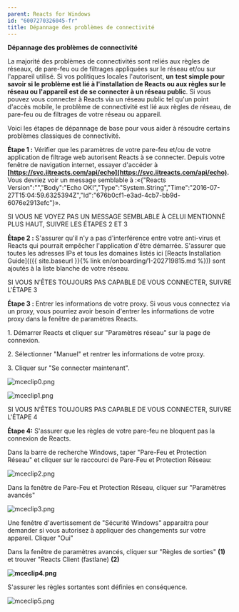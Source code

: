 ```yaml
---
parent: Reacts for Windows
id: "6007270326045-fr"
title: Dépannage des problèmes de connectivité
---
```

**Dépannage des problèmes de connectivité**

La majorité des problèmes de connectivités sont reliés aux règles de réseaux, de pare-feu ou de filtrages appliquées sur le réseau et/ou sur l'appareil utilisé. Si vos politiques locales l'autorisent, **un** **test simple pour savoir si le problème est lié à l'installation de Reacts ou aux règles sur le réseau ou l'appareil est de se connecter à un réseau public**. Si vous pouvez vous connecter à Reacts via un réseau public tel qu'un point d'accès mobile, le problème de connectivité est lié aux règles de réseau, de pare-feu ou de filtrages de votre réseau ou appareil.

Voici les étapes de dépannage de base pour vous aider à résoudre certains problèmes classiques de connectivité. 

**Étape 1 :** Vérifier que les paramètres de votre pare-feu et/ou de votre application de filtrage web autorisent Reacts à se connecter. Depuis votre fenêtre de navigation internet, essayer d'accéder à **[https://svc.iitreacts.com/api/echo](https://svc.iitreacts.com/api/echo).**
Vous devriez voir un message semblable à :«{"Reacts Version":"","Body":"Echo OK!","Type":"System.String","Time":"2016-07-27T15:04:59.6325394Z","Id":"676b0cf1-e3ad-4cb7-bb9d-6076e2913efc"}».

SI VOUS NE VOYEZ PAS UN MESSAGE SEMBLABLE À CELUI MENTIONNÉ PLUS HAUT, SUIVRE LES ÉTAPES 2 ET 3

**Étape 2 :** S'assurer qu'il n'y a pas d'interférence entre votre anti-virus et Reacts qui pourrait empêcher l'application d'être démarrée. S'assurer que toutes les adresses IPs et tous les domaines listés ici [Reacts Installation Guide](({{ site.baseurl }}{% link en/onboarding/1-202719815.md %})) sont ajoutés à la liste blanche de votre réseau.

SI VOUS N'ÊTES TOUJOURS PAS CAPABLE DE VOUS CONNECTER, SUIVRE L'ÉTAPE 3

**Étape 3 :** Entrer les informations de votre proxy. Si vous vous connectez via un proxy, vous pourriez avoir besoin d'entrer les informations de votre proxy dans la fenêtre de paramètres Reacts.

1\. Démarrer Reacts et cliquer sur "Paramètres réseau" sur la page de connexion.

2\. Sélectionner "Manuel" et rentrer les informations de votre proxy.

3\. Cliquer sur "Se connecter maintenant".

![mceclip0.png](@assets/attachments/mceclip0_fr.png)

![mceclip1.png](@assets/attachments/mceclip1_fr.png)

SI VOUS N'ÊTES TOUJOURS PAS CAPABLE DE VOUS CONNECTER, SUIVRE L'ÉTAPE 4

**Étape 4:** S'assurer que les règles de votre pare-feu ne bloquent pas la connexion de Reacts.

Dans la barre de recherche Windows, taper "Pare-Feu et Protection Réseau" et cliquer sur le raccourci de Pare-Feu et Protection Réseau:

![mceclip2.png](@assets/attachments/mceclip2.png)

Dans la fenêtre de Pare-Feu et Protection Réseau, cliquer sur "Paramètres avancés"

![mceclip3.png](@assets/attachments/mceclip3.png)

Une fenêtre d'avertissement de "Sécurité Windows" apparaitra pour demander si vous autorisez à appliquer des changements sur votre appareil. Cliquer "Oui"

Dans la fenêtre de paramètres avancés, cliquer sur "Règles de sorties" **(1)** et trouver "Reacts Client (fastlane) **(2)**

**![mceclip4.png](@assets/attachments/mceclip4.png)**

S'assurer les règles sortantes sont définies en conséquence.

![mceclip5.png](@assets/attachments/mceclip5.png)
